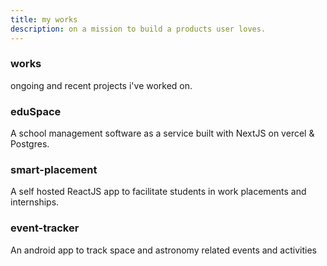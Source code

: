 ```yaml
---
title: my works
description: on a mission to build a products user loves.
---
```


### works

ongoing and recent projects i've worked on.

<div className="grid sm:grid-cols-2 gap-4 mt-6">

<Card href="/work/eduSpace">

### eduSpace

A school management software as a service built with NextJS on vercel & Postgres.

</Card>

<Card href="/work/smart-placement">

### smart-placement

A self hosted ReactJS app to facilitate students in work placements and internships.

</Card>

<Card href="/work/astroBuff">

### event-tracker

An android app to track space and astronomy related events and activities

</Card>
</div>
